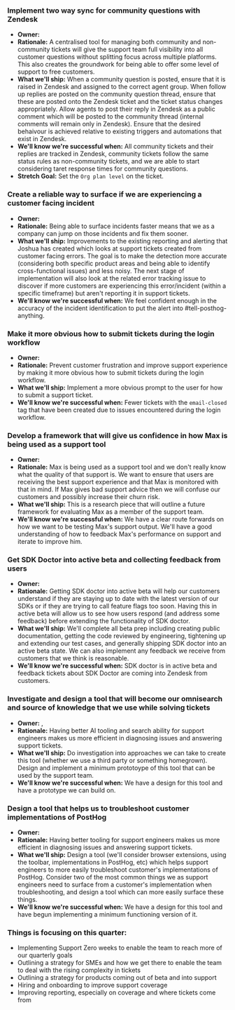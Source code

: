 ### Implement two way sync for community questions with Zendesk
- **Owner:** <TeamMember name="Christian Rafferty" photo />
- **Rationale:** A centralised tool for managing both community and non-community tickets will give the support team full visibility into all customer questions without splitting focus across multiple platforms. This also creates the groundwork for being able to offer some level of support to free customers.
- **What we'll ship:** When a community question is posted, ensure that it is raised in Zendesk and assigned to the correct agent group. When follow up replies are posted on the community question thread, ensure that these are posted onto the Zendesk ticket and the ticket status changes appropriately. Allow agents to post their reply in Zendesk as a public comment which will be posted to the community thread (internal comments will remain only in Zendesk). Ensure that the desired behaivour is achieved relative to existing triggers and automations that exist in Zendesk.
- **We'll know we're successful when:** All community tickets and their replies are tracked in Zendesk, community tickets follow the same status rules as non-community tickets, and we are able to start considering taret response times for community questions.
- **Stretch Goal:** Set the `Org plan level` on the ticket.

### Create a reliable way to surface if we are experiencing a customer facing incident
- **Owner:** <TeamMember name="Joshua Ordehi" photo />
- **Rationale:** Being able to surface incidents faster means that we as a company can jump on those incidents and fix them sooner.
- **What we'll ship:** Improvements to the existing reporting and alerting that Joshua has created which looks at support tickets created from customer facing errors. The goal is to make the detection more accurate (considering both specific product areas and being able to identify cross-functional issues) and less noisy. The next stage of implementation will also look at the related error tracking issue to discover if more customers are experiencing this error/incident (within a specific timeframe) but aren't reporting it in support tickets.
- **We'll know we're successful when:** We feel confident enough in the accuracy of the incident identification to put the alert into #tell-posthog-anything.

### Make it more obvious how to submit tickets during the login workflow
- **Owner:** <TeamMember name="Eleftheria Trivyzaki" photo />
- **Rationale:** Prevent customer frustration and improve support experience by making it more obvious how to submit tickets during the login workflow.
- **What we'll ship:** Implement a more obvious prompt to the user for how to submit a support ticket.
- **We'll know we're successful when:** Fewer tickets with the `email-closed` tag that have been created due to issues encountered during the login workflow.

### Develop a framework that will give us confidence in how Max is being used as a support tool
- **Owner:** <TeamMember name="Luke Belton" photo />
- **Rationale:** Max is being used as a support tool and we don't really know what the quality of that support is. We want to ensure that users are receiving the best support experience and that Max is monitored with that in mind. If Max gives bad support advice then we will confuse our customers and possibly increase their churn risk.
- **What we'll ship:** This is a research piece that will outline a future framework for evaluating Max as a member of the support team.
- **We'll know we're successful when:** We have a clear route forwards on how we want to be testing Max's support output. We'll have a good understanding of how to feedback Max's performance on support and iterate to improve him.

### Get SDK Doctor into active beta and collecting feedback from users
- **Owner:** <TeamMember name="Steven Shults" photo />
- **Rationale:** Getting SDK doctor into active beta will help our customers understand if they are staying up to date with the latest version of our SDKs or if they are trying to call feature flags too soon. Having this in active beta will allow us to see how users respond (and address some feedback) before extending the functionality of SDK doctor.
- **What we'll ship:** We'll complete all beta prep including creating public documentation, getting the code reviewed by engineering, tightening up and extending our test cases, and generally shipping SDK doctor into an active beta state. We can also implement any feedback we receive from customers that we think is reasonable.
- **We'll know we're successful when:** SDK doctor is in active beta and feedback tickets about SDK Doctor are coming into Zendesk from customers.

### Investigate and design a tool that will become our omnisearch and source of knowledge that we use while solving tickets
- **Owner:** <TeamMember name="Ben Lea" photo />, <TeamMember name="Ben Haynes" photo />
- **Rationale:** Having better AI tooling and search ability for support engineers makes us more efficient in diagnosing issues and answering support tickets.
- **What we'll ship:** Do investigation into approaches we can take to create this tool (whether we use a third party or something homegrown). Design and implement a minimum prototoype of this tool that can be used by the support team.
- **We'll know we're successful when:** We have a design for this tool and have a prototype we can build on.

### Design a tool that helps us to troubleshoot customer implementations of PostHog
- **Owner:** <TeamMember name="Kyle Swank" photo />
- **Rationale:** Having better tooling for support engineers makes us more efficient in diagnosing issues and answering support tickets.
- **What we'll ship:** Design a tool (we'll consider browser extensions, using the toolbar, implementations in PostHog, etc) which helps support engineers to more easily troubleshoot customer's implementations of PostHog. Consider two of the most common things we as support engineers need to surface from a customer's implementation when troubleshooting, and design a tool which can more easily surface these things.
- **We'll know we're successful when:** We have a design for this tool and have begun implementing a minimum functioning version of it.

### Things <TeamMember name="Abigail Richardson" photo /> is focusing on this quarter:
- Implementing Support Zero weeks to enable the team to reach more of our quarterly goals
- Outlining a strategy for SMEs and how we get there to enable the team to deal with the rising complexity in tickets
- Outlining a strategy for products coming out of beta and into support
- Hiring and onboarding to improve support coverage
- Improving reporting, especially on coverage and where tickets come from

